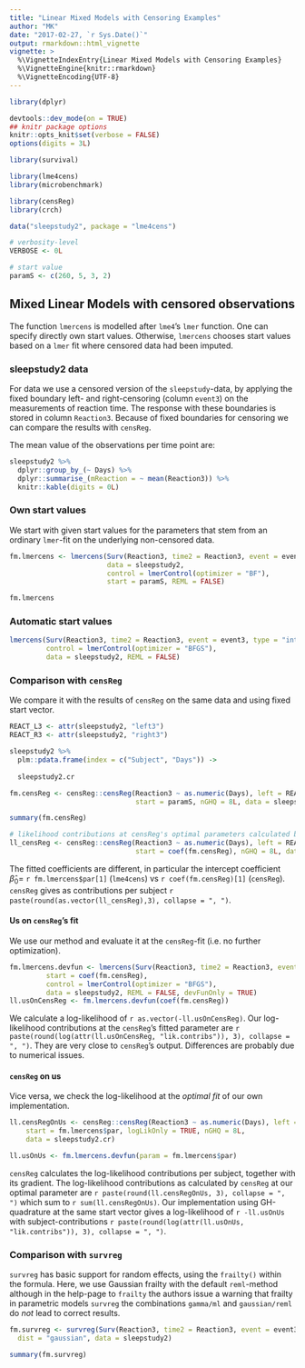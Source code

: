 ```yaml
---
title: "Linear Mixed Models with Censoring Examples"
author: "MK"
date: "2017-02-27, `r Sys.Date()`"
output: rmarkdown::html_vignette
vignette: >
  %\VignetteIndexEntry{Linear Mixed Models with Censoring Examples}
  %\VignetteEngine{knitr::rmarkdown}
  %\VignetteEncoding{UTF-8}
---
```



```r
library(dplyr)

devtools::dev_mode(on = TRUE)
## knitr package options
knitr::opts_knit$set(verbose = FALSE)
options(digits = 3L)

library(survival)

library(lme4cens)
library(microbenchmark)

library(censReg)
library(crch)

data("sleepstudy2", package = "lme4cens")

# verbosity-level
VERBOSE <- 0L

# start value
paramS <- c(260, 5, 3, 2)
```



## Mixed Linear Models with censored observations

The function `lmercens` is modelled after `lme4`'s `lmer` function.
One can specify directly own start values. Otherwise, `lmercens` chooses start values based on a `lmer` fit where censored data had been imputed.


### sleepstudy2 data
For data we use a censored version of the `sleepstudy`-data, by applying the fixed boundary left- and right-censoring (column `event3`) on the measurements of reaction time.
The response with these boundaries is stored in column `Reaction3`. Because of fixed boundaries for censoring we can compare the results with `censReg`.

The mean value of the observations per time point are:

```r
sleepstudy2 %>%
  dplyr::group_by_(~ Days) %>%
  dplyr::summarise_(mReaction = ~ mean(Reaction3)) %>% 
  knitr::kable(digits = 0L)
```



### Own start values
We start with given start values for the parameters that stem from an ordinary `lmer`-fit on the underlying non-censored data.

```r

fm.lmercens <- lmercens(Surv(Reaction3, time2 = Reaction3, event = event3, type = "interval") ~ Days + (1|Subject),
                        data = sleepstudy2,
                        control = lmerControl(optimizer = "BF"),
                        start = paramS, REML = FALSE) 

fm.lmercens
```


### Automatic start values
```r
lmercens(Surv(Reaction3, time2 = Reaction3, event = event3, type = "interval") ~ Days + (1|Subject),
         control = lmerControl(optimizer = "BFGS"),
         data = sleepstudy2, REML = FALSE)
```



### Comparison with `censReg`

We compare it with the results of `censReg` on the same data and using fixed start vector.

```r

REACT_L3 <- attr(sleepstudy2, "left3")
REACT_R3 <- attr(sleepstudy2, "right3")

sleepstudy2 %>% 
  plm::pdata.frame(index = c("Subject", "Days")) ->
  
  sleepstudy2.cr

fm.censReg <- censReg::censReg(Reaction3 ~ as.numeric(Days), left = REACT_L3, right = REACT_R3,
                               start = paramS, nGHQ = 8L, data = sleepstudy2.cr)

summary(fm.censReg)

# likelihood contributions at censReg's optimal parameters calculated by censReg
ll_censReg <- censReg::censReg(Reaction3 ~ as.numeric(Days), left = REACT_L3, right = REACT_R3,
                               start = coef(fm.censReg), nGHQ = 8L, data = sleepstudy2.cr, logLikOnly = TRUE)
```

The fitted coefficients are different, in particular the intercept coefficient ${\hat β}_0 =$ `r fm.lmercens$par[1]` (`lme4cens`) vs `r coef(fm.censReg)[1]` (`censReg`).
`censReg` gives as contributions per subject `r paste(round(as.vector(ll_censReg),3), collapse = ", ")`. 


#### Us on `censReg`'s fit
We use our method and evaluate it at the `censReg`-fit (i.e. no further optimization).

```r
fm.lmercens.devfun <- lmercens(Surv(Reaction3, time2 = Reaction3, event = event3, type = "interval") ~ Days + (1|Subject),
         start = coef(fm.censReg), 
         control = lmerControl(optimizer = "BFGS"),
         data = sleepstudy2, REML = FALSE, devFunOnly = TRUE)
ll.usOnCensReg <- fm.lmercens.devfun(coef(fm.censReg))
```

We calculate a log-likelihood of `r as.vector(-ll.usOnCensReg)`.
Our log-likelihood contributions at the `censReg`'s fitted parameter are `r paste(round(log(attr(ll.usOnCensReg, "lik.contribs")), 3), collapse = ", ")`.
They are very close to `censReg`'s output. Differences are probably due to numerical issues.



#### `censReg` on us
Vice versa, we check the log-likelihood at the _optimal fit_ of our own implementation.

```r
ll.censRegOnUs <- censReg::censReg(Reaction3 ~ as.numeric(Days), left = REACT_L3, right = REACT_R3,
    start = fm.lmercens$par, logLikOnly = TRUE, nGHQ = 8L,
    data = sleepstudy2.cr)

ll.usOnUs <- fm.lmercens.devfun(param = fm.lmercens$par)
```

`censReg` calculates the log-likelihood contributions per subject, together with its gradient.
The log-likelihood contributions as calculated by `censReg` at our optimal parameter are `r paste(round(ll.censRegOnUs, 3), collapse = ", ")` which sum to `r sum(ll.censRegOnUs)`.
Our implementation using GH-quadrature at the same start vector gives a log-likelihood of `r -ll.usOnUs` with subject-contributions `r paste(round(log(attr(ll.usOnUs, "lik.contribs")), 3), collapse = ", ")`.




### Comparison with `survreg`
`survreg` has basic support for random effects, using the `frailty()` within the formula.
Here, we use Gaussian frailty with the default `reml`-method although
in the help-page to `frailty` the authors issue a warning that frailty in parametric models `survreg` the combinations `gamma/ml` and `gaussian/reml` do _not_ lead to correct results.


```r
fm.survreg <- survreg(Surv(Reaction3, time2 = Reaction3, event = event3, type = "interval") ~ Days + frailty(Subject, distribution = "gaussian"),
  dist = "gaussian", data = sleepstudy2)

summary(fm.survreg)
```

